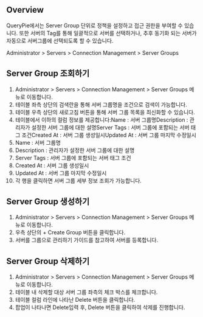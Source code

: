## Overview
QueryPie에서는 Server Group 단위로 정책을 설정하고 접근 권한을 부여할 수 있습니다. 또한 서버의 Tag를 통해 일괄적으로 서버를 선택하거나, 추후 동기화 되는 서버가 자동으로 서버그룹에 선택되도록 할 수 있습니다.

Administrator &gt; Servers &gt; Connection Management &gt; Server Groups

## Server Group  조회하기
1. Administrator > Servers > Connection Management > Server Groups 메뉴로 이동합니다.
2. 테이블 좌측 상단의 검색란을 통해 서버 그룹명을 조건으로 검색이 가능합니다.
3. 테이블 우측 상단의 새로고침 버튼을 통해 서버 그룹 목록을 최신화할 수 있습니다.
4. 테이블에서 이하의 컬럼 정보를 제공합니다:Name : 서버 그룹명Description : 관리자가 설정한 서버 그룹에 대한 설명Server Tags : 서버 그룹에 포함되는 서버 태그 조건Created At : 서버 그룹 생성일시Updated At : 서버 그룹 마지막 수정일시
  1. Name : 서버 그룹명
  2. Description : 관리자가 설정한 서버 그룹에 대한 설명
  3. Server Tags : 서버 그룹에 포함되는 서버 태그 조건
  4. Created At : 서버 그룹 생성일시
  5. Updated At : 서버 그룹 마지막 수정일시
5. 각 행을 클릭하면 서버 그룹 세부 정보 조회가 가능합니다.

## Server Group 생성하기
1. Administrator > Servers > Connection Management > Server Groups 메뉴로 이동합니다.
2. 우측 상단의 + Create Group 버튼을 클릭합니다.
3. 서버를 그룹으로 관리하기 가이드를 참고하여 서버를 등록합니다.

## Server Group 삭제하기
1. Administrator > Servers > Connection Management > Server Groups 메뉴로 이동합니다.
2. 테이블 내 삭제할 대상 서버 그룹 좌측의 체크 박스를 체크합니다.
3. 테이블 컬럼 라인에 나타난 Delete 버튼을 클릭합니다.
4. 팝업이 나타나면 Delete입력 후, Delete 버튼을 클릭하여 삭제를 진행합니다.
